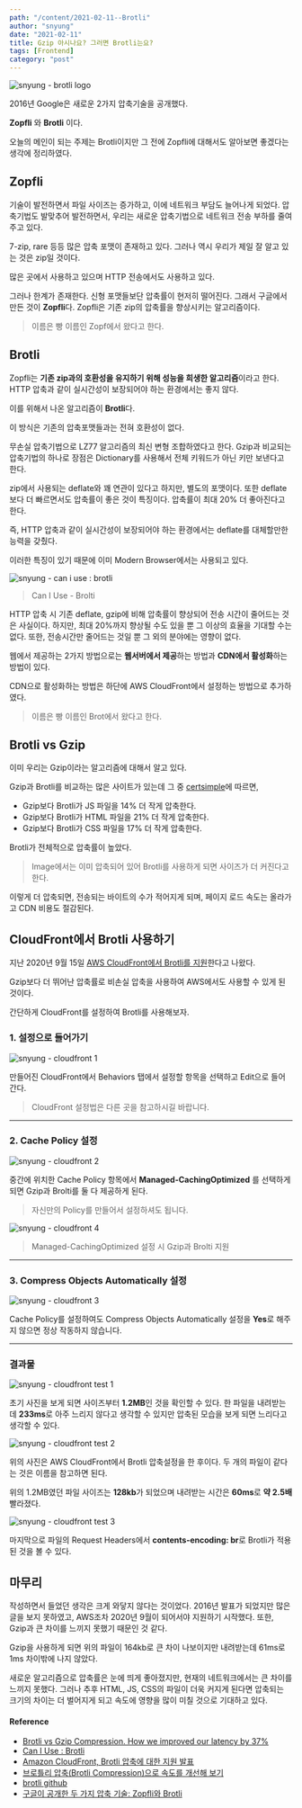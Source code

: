 ---
path: "/content/2021-02-11--Brotli"
author: "snyung"
date: "2021-02-11"
title: Gzip 아시나요? 그러면 Brotli는요?
tags: [Frontend]
category: "post"
---

![snyung - brotli logo](/images/prevPosts/brotli/brotli_logo.png)

2016년 Google은 새로운 2가지 압축기술을 공개했다.

**Zopfli** 와 **Brotli** 이다.

오늘의 메인이 되는 주제는 Brotli이지만 그 전에 Zopfli에 대해서도 알아보면 좋겠다는 생각에 정리하였다.

## Zopfli

기술이 발전하면서 파일 사이즈는 증가하고, 이에 네트워크 부담도 늘어나게 되었다. 압축기법도 발맞추어 발전하면서, 우리는 새로운 압축기법으로 네트워크 전송 부하를 줄여주고 있다.

7-zip, rare 등등 많은 압축 포맷이 존재하고 있다. 그러나 역시 우리가 제일 잘 알고 있는 것은 zip일 것이다.

많은 곳에서 사용하고 있으며 HTTP 전송에서도 사용하고 있다.

그러나 한계가 존재한다. 신형 포맷들보단 압축률이 현저히 떨어진다. 그래서 구글에서 만든 것이 **Zopfli**다. Zopfli은 기존 zip의 압축률을 향상시키는 알고리즘이다.

> 이름은 빵 이름인 Zopf에서 왔다고 한다.

## Brotli

Zopfli는 **기존 zip과의 호환성을 유지하기 위해 성능을 희생한 알고리즘**이라고 한다. HTTP 압축과 같이 실시간성이 보장되어야 하는 환경에서는 좋지 않다.

이를 위해서 나온 알고리즘이 **Brotli**다.

이 방식은 기존의 압축포맷들과는 전혀 호환성이 없다.

무손실 압축기법으로 LZ77 알고리즘의 최신 변형 조합하였다고 한다. Gzip과 비교되는 압축기법의 하나로 장점은 Dictionary를 사용해서 전체 키워드가 아닌 키만 보낸다고 한다.

zip에서 사용되는 deflate와 꽤 연관이 있다고 하지만, 별도의 포맷이다. 또한 deflate보다 더 빠르면서도 압축률이 좋은 것이 특징이다. 압축률이 최대 20% 더 좋아진다고 한다.

즉, HTTP 압축과 같이 실시간성이 보장되어야 하는 환경에서는 deflate를 대체할만한 능력을 갖췄다.

이러한 특징이 있기 때문에 이미 Modern Browser에서는 사용되고 있다.

![snyung - can i use : brotli](/images/prevPosts/brotli/caniuse-brotli.png)
> Can I Use - Brolti

HTTP 압축 시 기존 deflate, gzip에 비해 압축률이 향상되어 전송 시간이 줄어드는 것은 사실이다. 하지만, 최대 20%까지 향상될 수도 있을 뿐 그 이상의 효율을 기대할 수는 없다. 또한, 전송시간만 줄어드는 것일 뿐 그 외의 분야에는 영향이 없다.

웹에서 제공하는 2가지 방법으로는 **웹서버에서 제공**하는 방법과 **CDN에서 활성화**하는 방법이 있다.

CDN으로 활성화하는 방법은 하단에 AWS CloudFront에서 설정하는 방법으로 추가하였다.

> 이름은 빵 이름인 Brot에서 왔다고 한다.

## Brotli vs Gzip

이미 우리는 Gzip이라는 알고리즘에 대해서 알고 있다.

Gzip과 Brotli를 비교하는 많은 사이트가 있는데 그 중 [certsimple](https://certsimple.com/)에 따르면,

- Gzip보다 Brotli가 JS 파일을 14% 더 작게 압축한다.
- Gzip보다 Brotli가 HTML 파일을 21% 더 작게 압축한다.
- Gzip보다 Brotli가 CSS 파일을 17% 더 작게 압축한다.

Brotli가 전체적으로 압축률이 높았다.

> Image에서는 이미 압축되어 있어 Brotli를 사용하게 되면 사이즈가 더 커진다고 한다.

이렇게 더 압축되면, 전송되는 바이트의 수가 적어지게 되며, 페이지 로드 속도는 올라가고 CDN 비용도 절감된다.

## CloudFront에서 Brotli 사용하기

지난 2020년 9월 15일 [AWS CloudFront에서 Brotli를 지원](https://aws.amazon.com/ko/about-aws/whats-new/2020/09/cloudfront-brotli-compression/)한다고 나왔다.

Gzip보다 더 뛰어난 압축률로 비손실 압축을 사용하여 AWS에서도 사용할 수 있게 된 것이다.

간단하게 CloudFront를 설정하여 Brotli를 사용해보자.

### 1. 설정으로 들어가기 

![snyung - cloudfront 1](/images/prevPosts/brotli/cloudfront-1.png)

만들어진 CloudFront에서 Behaviors 탭에서 설정할 항목을 선택하고 Edit으로 들어간다.

> CloudFront 설정법은 다른 곳을 참고하시길 바랍니다.

---

### 2. Cache Policy 설정

![snyung - cloudfront 2](/images/prevPosts/brotli/cloudfront-2.png)

중간에 위치한 Cache Policy 항목에서 **Managed-CachingOptimized** 를 선택하게 되면 Gzip과 Brolti를 둘 다 제공하게 된다.

> 자신만의 Policy를 만들어서 설정하셔도 됩니다.

![snyung - cloudfront 4](/images/prevPosts/brotli/cloudfront-4.png)

> Managed-CachingOptimized 설정 시 Gzip과 Brolti 지원

---

### 3. Compress Objects Automatically 설정

![snyung - cloudfront 3](/images/prevPosts/brotli/cloudfront-3.png)

Cache Policy를 설정하여도 Compress Objects Automatically 설정을 **Yes**로 해주지 않으면 정상 작동하지 않습니다.

---

### 결과물

![snyung - cloudfront test 1](/images/prevPosts/brotli/test-1.png)

초기 사진을 보게 되면 사이즈부터 **1.2MB**인 것을 확인할 수 있다. 한 파일을 내려받는데 **233ms**로 아주 느리지 않다고 생각할 수 있지만 압축된 모습을 보게 되면 느리다고 생각할 수 있다.

![snyung - cloudfront test 2](/images/prevPosts/brotli/test-2.png)

위의 사진은 AWS CloudFront에서 Brotli 압축설정을 한 후이다. 두 개의 파일이 같다는 것은 이름을 참고하면 된다.

위의 1.2MB였던 파일 사이즈는 **128kb**가 되었으며 내려받는 시간은 **60ms**로 **약 2.5배** 빨라졌다.

![snyung - cloudfront test 3](/images/prevPosts/brotli/test-3.png)

마지막으로 파일의 Request Headers에서 **contents-encoding: br**로 Brotli가 적용된 것을 볼 수 있다.

## 마무리

작성하면서 들었던 생각은 크게 와닿지 않다는 것이었다. 2016년 발표가 되었지만 많은 글을 보지 못하였고, AWS조차 2020년 9월이 되어서야 지원하기 시작했다. 또한, Gzip과 큰 차이를 느끼지 못했기 때문인 것 같다. 

Gzip을 사용하게 되면 위의 파일이 164kb로 큰 차이 나보이지만 내려받는데 61ms로 1ms 차이밖에 나지 않았다.

새로운 알고리즘으로 압축률은 눈에 띄게 좋아졌지만, 현재의 네트워크에서는 큰 차이를 느끼지 못했다. 그러나 추후 HTML, JS, CSS의 파일이 더욱 커지게 된다면 압축되는 크기의 차이는 더 벌어지게 되고 속도에 영향을 많이 미칠 것으로 기대하고 있다.

#### Reference

- [Brotli vs Gzip Compression. How we improved our latency by 37%](https://medium.com/oyotech/how-brotli-compression-gave-us-37-latency-improvement-14d41e50fee4)
- [Can I Use : Brotli](https://caniuse.com/?search=brotli)
- [Amazon CloudFront, Brotli 압축에 대한 지원 발표](https://aws.amazon.com/ko/about-aws/whats-new/2020/09/cloudfront-brotli-compression/)
- [브로틀리 압축(Brotli Compression)으로 속도를 개선해 보기](https://happist.com/561373/%EC%82%AC%EC%9D%B4%ED%8A%B8-%EC%86%8D%EB%8F%84-%EA%B0%9C%EC%84%A0-%EB%B8%8C%EB%A1%9C%ED%8B%80%EB%A6%AC-%EC%95%95%EC%B6%95brotli-compression%EC%9C%BC%EB%A1%9C-%EC%86%8D%EB%8F%84%EB%A5%BC-%EA%B0%9C)
- [brotli github](https://github.com/google/brotli)
- [구글이 공개한 두 가지 압축 기술: Zopfli와 Brotli](https://teus.tistory.com/410)

